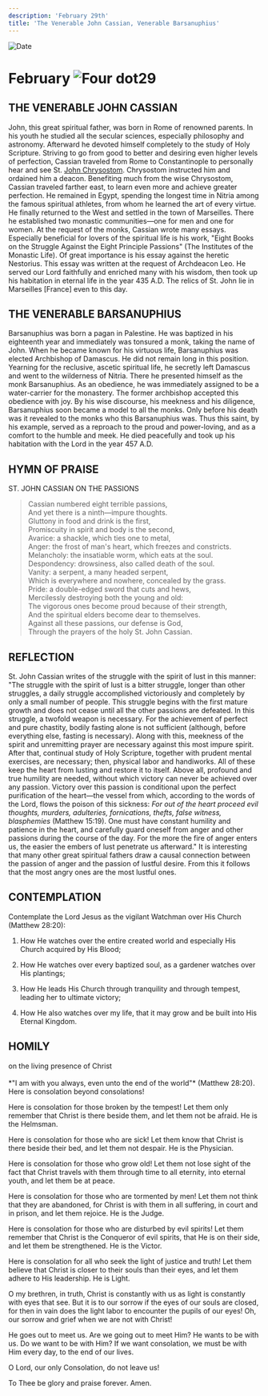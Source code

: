 ```yaml
---
description: 'February 29th'
title: 'The Venerable John Cassian, Venerable Barsanuphius'
---
```


<CustomPaginator />
<RunningHead />

<Image src="/title-imprint.png" height={68} width={50} alt="Date" className="title-imprint"/>

# <div id="date">February <Image className="four-dot" src="/four-dot.png" height={15} width={15} alt="Four dot" />29</div>

## THE VENERABLE JOHN CASSIAN

John, this great spiritual father, was born in Rome of renowned parents. In his youth he studied all the secular sciences, especially philosophy and astronomy. Afterward he devoted himself completely to the study of Holy Scripture. Striving to go from good to better and desiring even higher levels of perfection, Cassian traveled from Rome to Constantinople to personally hear and see St. [John Chrysostom](/november/13th). Chrysostom instructed him and ordained him a deacon. Benefiting much from the wise Chrysostom, Cassian traveled farther east, to learn even more and achieve greater perfection. He remained in Egypt, spending the longest time in Nitria among the famous spiritual athletes, from whom he learned the art of every virtue. He finally returned to the West and settled in the town of Marseilles. There he established two monastic communities—one for men and one for women. At the request of the monks, Cassian wrote many essays. Especially beneficial for lovers of the spiritual life is his work, "Eight Books on the Struggle Against the Eight Principle Passions" (The Institutes of the Monastic Life). Of great importance is his essay against the heretic Nestorius. This essay was written at the request of Archdeacon Leo. He served our Lord faithfully and enriched many with his wisdom, then took up his habitation in eternal life in the year 435 A.D. The relics of St. John lie in Marseilles [France] even to this day.

## THE VENERABLE BARSANUPHIUS

Barsanuphius was born a pagan in Palestine. He was baptized in his eighteenth year and immediately was tonsured a monk, taking the name of John. When he became known for his virtuous life, Barsanuphius was elected Archbishop of Damascus. He did not remain long in this position. Yearning for the reclusive, ascetic spiritual life, he secretly left Damascus and went to the wilderness of Nitria. There he presented himself as the monk Barsanuphius.  As an obedience, he was immediately assigned to be a water-carrier for the monastery. The former archbishop accepted this obedience with joy. By his wise discourse, his meekness and his diligence, Barsanuphius soon became a model to all the monks. Only before his death was it revealed to the monks who this Barsanuphius was. Thus this saint, by his example, served as a reproach to the proud and power-loving, and as a comfort to the humble and meek. He died peacefully and took up his habitation with the Lord in the year 457 A.D.


## HYMN OF PRAISE
<div style={{textAlign:'center', color:'crimson', fontWeight:'bold'}}>
ST. JOHN CASSIAN ON THE PASSIONS
</div>

>Cassian numbered eight terrible passions,  
And yet there is a ninth—impure thoughts.  
Gluttony in food and drink is the first,  
Promiscuity in spirit and body is the second,  
Avarice: a shackle, which ties one to metal,  
Anger: the frost of man's heart, which freezes and constricts.  
Melancholy: the insatiable worm, which eats at the soul.  
Despondency: drowsiness, also called death of the soul.  
Vanity: a serpent, a many headed serpent,  
Which is everywhere and nowhere, concealed by the grass.  
Pride: a double-edged sword that cuts and hews,  
Mercilessly destroying both the young and old:  
The vigorous ones become proud because of their strength,  
And the spiritual elders become dear to themselves.  
Against all these passions, our defense is God,  
Through the prayers of the holy St. John Cassian.  


## REFLECTION

St. John Cassian writes of the struggle with the spirit of lust in this manner: "The struggle with the spirit of lust is a bitter struggle, longer than other struggles, a daily struggle accomplished victoriously and completely by only a small number of people. This struggle begins with the first mature growth and does not cease until all the other passions are defeated. In this struggle, a twofold weapon is necessary. For the achievement of perfect and pure chastity, bodily fasting alone is not sufficient (although, before everything else, fasting is necessary). Along with this, meekness of the spirit and unremitting prayer are necessary against this most impure spirit. After that, continual study of Holy Scripture, together with prudent mental exercises, are necessary; then, physical labor and handiworks. All of these keep the heart from lusting and restore it to itself.  Above all, profound and true humility are needed, without which victory can never be achieved over any passion. Victory over this passion is conditional upon the perfect purification of the heart—the vessel from which, according to the words of the Lord, flows the poison of this sickness: *For out of the heart proceed evil thoughts, murders, adulteries, fornications, thefts, false witness, blasphemies* (Matthew 15:19). One must have constant humility and patience in the heart, and carefully guard oneself from anger and other passions during the course of the day. For the more the fire of anger enters us, the easier the embers of lust penetrate us afterward." It is interesting that many other great spiritual fathers draw a causal connection between the passion of anger and the passion of lustful desire. From this it follows that the most angry ones are the most lustful ones.


## CONTEMPLATION

Contemplate the Lord Jesus as the vigilant Watchman over His Church (Matthew 28:20):

1. How He watches over the entire created world and especially His Church acquired by His Blood;

2. How He watches over every baptized soul, as a gardener watches over His plantings;

3. How He leads His Church through tranquility and through tempest, leading her to ultimate victory;

4. How He also watches over my life, that it may grow and be built into His Eternal Kingdom.


## HOMILY
<div style={{textAlign:'center', color:'crimson', fontWeight:'bold'}}>
on the living presence of Christ
</div><br />
<div style={{textAlign:'right'}}>
*"I am with you always, even unto the end of the world"* (Matthew 28:20).
</div>
Here is consolation beyond consolations!

Here is consolation for those broken by the tempest! Let them only remember that Christ is there beside them, and let them not be afraid. He is the Helmsman.

Here is consolation for those who are sick! Let them know that Christ is there beside their bed, and let them not despair. He is the Physician.

Here is consolation for those who grow old! Let them not lose sight of the fact that Christ travels with them through time to all eternity, into eternal youth, and let them be at peace.

Here is consolation for those who are tormented by men! Let them not think that they are abandoned, for Christ is with them in all suffering, in court and in prison, and let them rejoice. He is the Judge.

Here is consolation for those who are disturbed by evil spirits! Let them remember that Christ is the Conqueror of evil spirits, that He is on their side, and let them be strengthened. He is the Victor.

Here is consolation for all who seek the light of justice and truth! Let them believe that Christ is closer to their souls than their eyes, and let them adhere to His leadership. He is Light.

O my brethren, in truth, Christ is constantly with us as light is constantly with eyes that see. But it is to our sorrow if the eyes of our souls are closed, for then in vain does the light labor to encounter the pupils of our eyes!  Oh, our sorrow and grief when we are not with Christ!

He goes out to meet us. Are we going out to meet Him? He wants to be with us. Do we want to be with Him? If we want consolation, we must be with Him every day, to the end of our lives.

O Lord, our only Consolation, do not leave us!

To Thee be glory and praise forever. Amen.